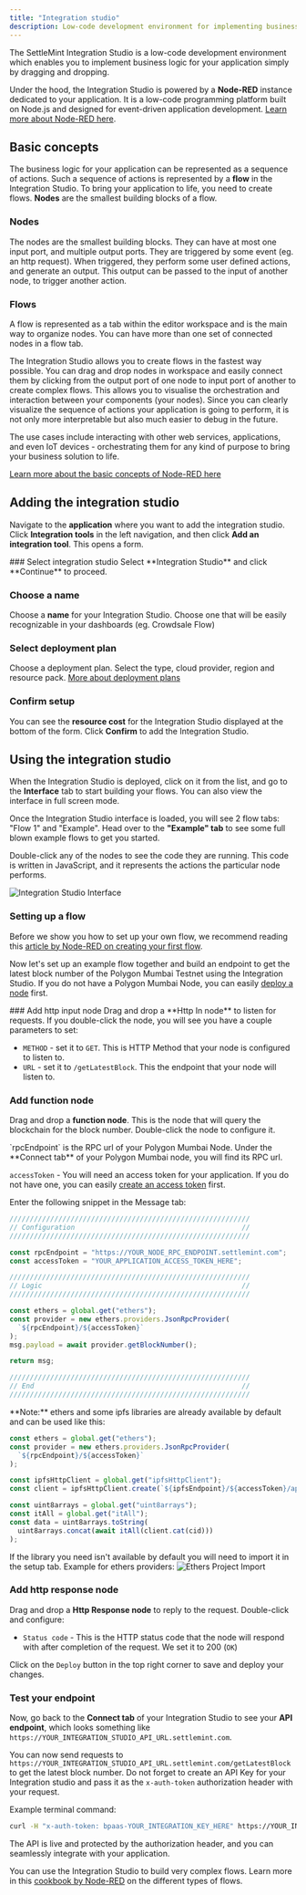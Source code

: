 ```yaml
---
title: "Integration studio"
description: Low-code development environment for implementing business logic
---
```



The SettleMint Integration Studio is a low-code development environment which
enables you to implement business logic for your application simply by dragging
and dropping.

Under the hood, the Integration Studio is powered by a **Node-RED** instance
dedicated to your application. It is a low-code programming platform built on
Node.js and designed for event-driven application development.
[Learn more about Node-RED here](https://nodered.org/docs/).

## Basic concepts

The business logic for your application can be represented as a sequence of
actions. Such a sequence of actions is represented by a **flow** in the
Integration Studio. To bring your application to life, you need to create flows.
**Nodes** are the smallest building blocks of a flow.

### Nodes

The nodes are the smallest building blocks. They can have at most one input
port, and multiple output ports. They are triggered by some event (eg. an http
request). When triggered, they perform some user defined actions, and generate
an output. This output can be passed to the input of another node, to trigger
another action.

### Flows

A flow is represented as a tab within the editor workspace and is the main way
to organize nodes. You can have more than one set of connected nodes in a flow
tab.

The Integration Studio allows you to create flows in the fastest way possible.
You can drag and drop nodes in workspace and easily connect them by clicking
from the output port of one node to input port of another to create complex
flows. This allows you to visualise the orchestration and interaction between
your components (your nodes). Since you can clearly visualize the sequence of
actions your application is going to perform, it is not only more interpretable
but also much easier to debug in the future.

The use cases include interacting with other web services, applications, and
even IoT devices - orchestrating them for any kind of purpose to bring your
business solution to life.

[Learn more about the basic concepts of Node-RED here](https://nodered.org/docs/user-guide/concepts)

## Adding the integration studio

Navigate to the **application** where you want to add the integration studio.
Click **Integration tools** in the left navigation, and then click **Add an
integration tool**. This opens a form.

<Steps>
### Select integration studio
Select **Integration Studio** and click **Continue** to proceed.

### Choose a name

Choose a **name** for your Integration Studio. Choose one that will be easily
recognizable in your dashboards (eg. Crowdsale Flow)

### Select deployment plan

Choose a deployment plan. Select the type, cloud provider, region and resource
pack.
[More about deployment plans](/launching-the-platform/managed-cloud-saas/deployment-plans)

### Confirm setup

You can see the **resource cost** for the Integration Studio displayed at the
bottom of the form. Click **Confirm** to add the Integration Studio.

</Steps>

## Using the integration studio

When the Integration Studio is deployed, click on it from the list, and go to
the **Interface** tab to start building your flows. You can also view the
interface in full screen mode.

Once the Integration Studio interface is loaded, you will see 2 flow tabs: "Flow
1" and "Example". Head over to the **"Example" tab** to see some full blown
example flows to get you started.

Double-click any of the nodes to see the code they are running. This code is
written in JavaScript, and it represents the actions the particular node
performs.

![Integration Studio Interface](../../../img/document360/Images/blockchain-integration-studio.webp)

### Setting up a flow

Before we show you how to set up your own flow, we recommend reading this
[article by Node-RED on creating your first flow](https://nodered.org/docs/tutorials/first-flow).

Now let's set up an example flow together and build an endpoint to get the
latest block number of the Polygon Mumbai Testnet using the Integration Studio.
If you do not have a Polygon Mumbai Node, you can easily
[deploy a node](/platfrom-components/add-a-node-to-a-network) first.

<Steps>
### Add http input node
Drag and drop a **Http In node** to listen for requests. If you double-click the node, you will see you have a couple parameters to set:

- `METHOD` - set it to `GET`. This is HTTP Method that your node is configured
  to listen to.
- `URL` - set it to `/getLatestBlock`. This the endpoint that your node will
  listen to.

### Add function node

Drag and drop a **function node**. This is the node that will query the
blockchain for the block number. Double-click the node to configure it.

<Callout>
`rpcEndpoint` is the RPC url of your Polygon Mumbai Node.
Under the **Connect tab** of your Polygon Mumbai node, you will find its RPC url.

`accessToken` - You will need an access token for your application. If you do
not have one, you can easily
[create an access token](/platfrom-components/application-access-tokens) first.

</Callout>

Enter the following snippet in the Message tab:

```javascript
///////////////////////////////////////////////////////////
// Configuration                                         //
///////////////////////////////////////////////////////////

const rpcEndpoint = "https://YOUR_NODE_RPC_ENDPOINT.settlemint.com";
const accessToken = "YOUR_APPLICATION_ACCESS_TOKEN_HERE";

///////////////////////////////////////////////////////////
// Logic                                                 //
///////////////////////////////////////////////////////////

const ethers = global.get("ethers");
const provider = new ethers.providers.JsonRpcProvider(
  `${rpcEndpoint}/${accessToken}`
);
msg.payload = await provider.getBlockNumber();

return msg;

///////////////////////////////////////////////////////////
// End                                                   //
///////////////////////////////////////////////////////////
```

<Callout type="info">
**Note:** ethers and some ipfs libraries are already available by default and can be used like this:

```javascript
const ethers = global.get("ethers");
const provider = new ethers.providers.JsonRpcProvider(
  `${rpcEndpoint}/${accessToken}`
);

const ipfsHttpClient = global.get("ipfsHttpClient");
const client = ipfsHttpClient.create(`${ipfsEndpoint}/${accessToken}/api/v0`);

const uint8arrays = global.get("uint8arrays");
const itAll = global.get("itAll");
const data = uint8arrays.toString(
  uint8arrays.concat(await itAll(client.cat(cid)))
);
```

If the library you need isn't available by default you will need to import it in
the setup tab. Example for ethers providers:
![Ethers Project Import](../../../img/document360/Images/ethers-project-import.png)

</Callout>

### Add http response node

Drag and drop a **Http Response node** to reply to the request. Double-click and
configure:

- `Status code` - This is the HTTP status code that the node will respond with
  after completion of the request. We set it to 200 (`OK`)

Click on the `Deploy` button in the top right corner to save and deploy your
changes.

### Test your endpoint

Now, go back to the **Connect tab** of your Integration Studio to see your **API
endpoint**, which looks something like
`https://YOUR_INTEGRATION_STUDIO_API_URL.settlemint.com`.

You can now send requests to
`https://YOUR_INTEGRATION_STUDIO_API_URL.settlemint.com/getLatestBlock` to get
the latest block number. Do not forget to create an API Key for your Integration
studio and pass it as the `x-auth-token` authorization header with your request.

Example terminal command:

```bash
curl -H "x-auth-token: bpaas-YOUR_INTEGRATION_KEY_HERE" https://YOUR_INTEGRATION_STUDIO_API_URL.settlemint.com/getLatestBlock
```

</Steps>

The API is live and protected by the authorization header, and you can
seamlessly integrate with your application.

You can use the Integration Studio to build very complex flows. Learn more in
this [cookbook by Node-RED](https://cookbook.nodered.org/) on the different
types of flows.
